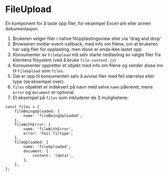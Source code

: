 
<Meta of={FileUploadStories} />

# FileUpload

En komponent for å laste opp filer, for eksempel Excel-ark eller annen dokumentasjon.

1. Brukeren velger filer i native filopplastingsview eller via 'drag and drop'
2. Browseren mottar event-callback, med info om filene, om at brukeren har valg filer for opplasting, men disse er enda ikke lastet opp
3. Konsumenter av `FileUpload` må selv starte nedlasting av valgte filer fra klientens filsystem (ved å bruke `file-content.js`)
4. Konsumenter oppretter et objekt med info om filene og sender disse inn til `FileUpload` som `files`.
5. Det er opp til konsumenten selv å avvise filer med feil størrelse eller type (se eksempel over).
6. `files` objektet er indeksert på navn med selve `name` påkrevet, mens `error` og `document` er optional.
7. Et eksempel på `files` som inkluderer de 3 mulighetene:

```
const files = {
    fileBeingUploaded: {
        name: 'fileBeingUploaded',
    },
    fileWithError: {
        name: 'fileWithError',
        error: 'Feil filtype',
    },
    fileUploaded: {
        name: 'fileUploaded',
        document: {
            content: '(data)',
        },
    },
};
```
<Canvas of={FileUploadStories.Standard} />
<Controls of={FileUploadStories.Standard} />
